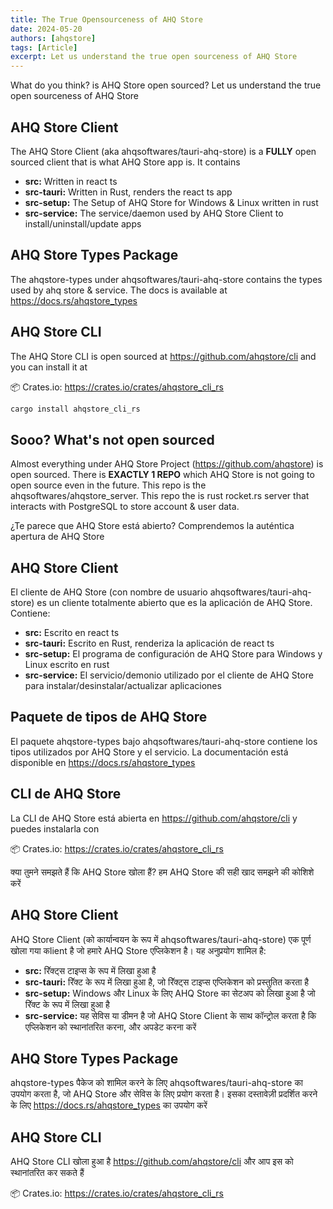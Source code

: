 ```yaml
---
title: The True Opensourceness of AHQ Store
date: 2024-05-20
authors: [ahqstore]
tags: [Article]
excerpt: Let us understand the true open sourceness of AHQ Store
---
```



<App client:load />

<Tabs>

<TabItem label="English">

What do you think? is AHQ Store open sourced? Let us understand the true open sourceness of AHQ Store

## AHQ Store Client

The AHQ Store Client (aka ahqsoftwares/tauri-ahq-store) is a **FULLY** open sourced client that is what AHQ Store app is. It contains

- **src:** Written in react ts
- **src-tauri:** Written in Rust, renders the react ts app
- **src-setup:** The Setup of AHQ Store for Windows & Linux written in rust
- **src-service:** The service/daemon used by AHQ Store Client to install/uninstall/update apps

## AHQ Store Types Package

The ahqstore-types under ahqsoftwares/tauri-ahq-store contains the types used by ahq store & service. The docs is available at https://docs.rs/ahqstore_types

## AHQ Store CLI

The AHQ Store CLI is open sourced at https://github.com/ahqstore/cli and you can install it at

📦 Crates.io: https://crates.io/crates/ahqstore_cli_rs

```sh
cargo install ahqstore_cli_rs
```

## Sooo? What's not open sourced

Almost everything under AHQ Store Project (https://github.com/ahqstore) is open sourced. There is **EXACTLY 1 REPO** which AHQ Store is not going to open source even in the future. This repo is the ahqsoftwares/ahqstore_server. This repo the is rust rocket.rs server that interacts with PostgreSQL to store account & user data.

</TabItem>

<TabItem label="Español">

¿Te parece que AHQ Store está abierto? Comprendemos la auténtica apertura de AHQ Store

## AHQ Store Client

El cliente de AHQ Store (con nombre de usuario ahqsoftwares/tauri-ahq-store) es un cliente totalmente abierto que es la aplicación de AHQ Store. Contiene:

- **src:** Escrito en react ts
- **src-tauri:** Escrito en Rust, renderiza la aplicación de react ts
- **src-setup:** El programa de configuración de AHQ Store para Windows y Linux escrito en rust
- **src-service:** El servicio/demonio utilizado por el cliente de AHQ Store para instalar/desinstalar/actualizar aplicaciones

## Paquete de tipos de AHQ Store

El paquete ahqstore-types bajo ahqsoftwares/tauri-ahq-store contiene los tipos utilizados por AHQ Store y el servicio. La documentación está disponible en https://docs.rs/ahqstore_types

## CLI de AHQ Store

La CLI de AHQ Store está abierta en https://github.com/ahqstore/cli y puedes instalarla con

📦 Crates.io: https://crates.io/crates/ahqstore_cli_rs

</TabItem>

<TabItem label="हिंदी">

क्या तुमने समझते हैं कि AHQ Store खोला हैं? हम AHQ Store की सही खाद समझने की कोशिशे करें

## AHQ Store Client

AHQ Store Client (को कार्यान्वयन के रूप में ahqsoftwares/tauri-ahq-store) एक पूर्ण खोला गया कlient है जो हमारे AHQ Store एप्लिकेशन है। यह अनुप्रयोग शामिल है:

- **src:** रिॅक्ट्स टाइप्स के रूप में लिखा हुआ है
- **src-tauri:** रिॅक्ट के रूप में लिखा हुआ है, जो रिॅक्ट्स टाइप्स एप्लिकेशन को प्रस्तुतित करता है
- **src-setup:** Windows और Linux के लिए AHQ Store का सेटअप को लिखा हुआ है जो रिॅक्ट के रूप में लिखा हुआ है
- **src-service:** यह सेविस या डीमन है जो AHQ Store Client के साथ कॉन्ट्रोल करता है कि एप्लिकेशन को स्थानांतरित करना, और अपडेट करना करें

## AHQ Store Types Package

ahqstore-types पैकेज को शामिल करने के लिए ahqsoftwares/tauri-ahq-store का उपयोग करता है, जो AHQ Store और सेविस के लिए प्रयोग करता है। इसका दस्तावेज़ी प्रदर्शित करने के लिए https://docs.rs/ahqstore_types का उपयोग करें

## AHQ Store CLI

AHQ Store CLI खोला हुआ है https://github.com/ahqstore/cli और आप इस को स्थानांतरित कर सकते हैं

📦 Crates.io: https://crates.io/crates/ahqstore_cli_rs

</TabItem>

</Tabs>
